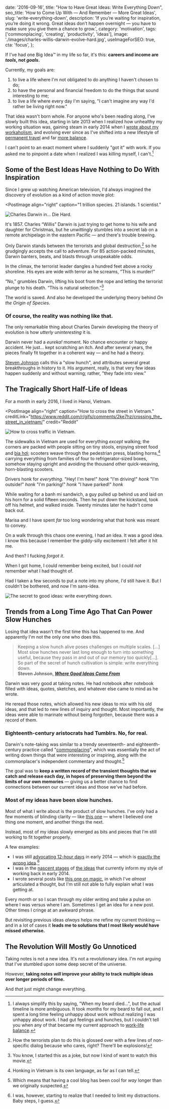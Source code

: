   date: '2016-09-16',
  title: "How to Have Great Ideas: Write Everything Down",
  seo_title: 'How to Come Up With — And Remember — More Great Ideas',
  slug: 'write-everything-down',
  description:
      'If you’re waiting for inspiration, you’re doing it wrong. Great ideas don’t happen overnight — you have to make sure you give them a chance to grow.',
  category: 'motivation',
  tags: ['commonplacing', 'creating', 'productivity', 'ideas'],
  image: './images/charles-willis-darwin-evolve-hard.jpg',
  useImageForSEO: true,
  cta: 'focus',
};

If I've had one Big Idea™ in my life so far, it's this: **careers and income are _tools_, not _goals_.**

Currently, my goals are:

1. to live a life where I'm not obligated to do anything I haven't chosen to do;
2. to have the personal and financial freedom to do the things that sound
   interesting to me;
3. to live a life where every day I'm saying, "I can't imagine any way I'd
   rather be living right now."

That idea wasn't born whole. For anyone who's been reading along, I've slowly built this idea, starting in late 2013 when I realized how unhealthy my working situation was, gaining steam in early 2014 when I [wrote about my workaholism](https://medium.com/digital-nomad-stories/the-cult-of-work-you-never-meant-to-join-cd965fb9ea1a), and evolving ever since as I've shifted into a new lifestyle of [permanent travel](https://lengstorf.com/one-year-of-world-travel) and far [more balance](https://lengstorf.com/goldilocks-zone-avoid-burnout).

I can't point to an exact moment where I suddenly "got it" with work. If you asked me to pinpoint a date when I realized I was killing myself, I can't.[^beard]

[^beard]:
    I always simplify this by saying, "When my beard died...", but the actual timeline is more ambiguous. It took months for my beard to fall out, and I spent a long time feeling unhappy about work without realizing I was unhappy about work. I had gut feelings and hunches, but I couldn't tell you when any of that became my current approach to [work-life balance](https://lengstorf.com/work-happier).

## Some of the Best Ideas Have Nothing to Do With Inspiration

Since I grew up watching American television, I'd always imagined the discovery of evolution as a kind of action movie plot:

<PostImage
  align="right"
  caption="1 trillion species. 21 islands. 1 scientist."
>

  ![Charles Darwin in... Die Hard.](./images/charles-willis-darwin.jpg)

</PostImage>

It's 1857. Charles “Willis” Darwin is just trying to get home to his wife and daughter for Christmas, but he unwittingly stumbles into a secret lab on a remote archipelago in the eastern Pacific — and there's trouble brewing.

Only Darwin stands between the terrorists and global destruction,[^non-specific] so he grudgingly accepts the call to adventure. For 85 action-packed minutes, Darwin banters, beats, and blasts through unspeakable odds.

[^non-specific]:
    How the terrorists plan to do this is glossed over with a few lines of non-specific dialog because who cares, right? There'll be explosions!

In the climax, the terrorist leader dangles a hundred feet above a rocky shoreline. His eyes are wide with terror as he screams, “This is murder!”

“No,” grumbles Darwin, lifting his boot from the rope and letting the terrorist plunge to his death. “This is natural selection.”[^tagline]

[^tagline]:
    You know, I started this as a joke, but now I kind of want to watch this movie.

The world is saved. And also he developed the underlying theory behind _On the Origin of Species_.

### Of course, the reality was nothing like that.

The only remarkable thing about Charles Darwin developing the theory of evolution is how _utterly uninteresting_ it is.

Darwin never had a _eureka!_ moment. No chance encounter or happy accident. He just... kept scratching an itch. And after several years, the pieces finally fit together in a coherent way — and he had a theory.

[Steven Johnson](https://stevenberlinjohnson.com/) calls this a "slow hunch", and attributes several great breakthroughs in history to it. His argument, really, is that very few ideas happen suddenly and without warning; rather, "they fade into view."

## The Tragically Short Half-Life of Ideas

For a month in early 2016, I lived in Hanoi, Vietnam.

<PostImage
  align="right"
  caption="How to cross the street in Vietnam."
  creditLink="https://www.reddit.com/r/gifs/comments/2ke7hz/crossing_the_street_in_vietnam/"
  credit="Reddit"
>

  ![How to cross traffic in Vietnam.](./images/crossing-the-street-in-vietnam.gif)

</PostImage>

The sidewalks in Vietnam are used for everything _except_ walking; the corners are packed with people sitting on tiny stools, enjoying street food and [bia hơi](https://en.wikipedia.org/wiki/Bia_h%C6%A1i); scooters weave through the pedestrian press, blasting horns,[^horns] carrying everything from families
of four to refrigerator-sized boxes, somehow staying upright and avoiding the thousand other quick-weaving, horn-blasting scooters.

[^horns]:
    Honking in Vietnam is its own language, as far as I can tell.

Drivers honk for _everything_. "Hey! I'm here!" _honk_ "I'm driving!" _honk_ "I'm outside!" _honk_ "I'm parking!" _honk_ "I have parked!" _honk_

While waiting for a banh mi sandwich, a guy pulled up behind us and laid on his horn for a solid fifteen seconds. Then he put down the kickstand, took off his helmet, and walked inside. Twenty minutes later he hadn't come back out.

Marisa and I have spent _far_ too long wondering what that honk was meant to convey.

On a walk through this chaos one evening, I had an idea. It was a good idea. I know this because I remember the giddy-silly excitement I felt after it hit me.

And then? I fucking _forgot it_.

When I got home, I could remember being excited, but I could _not_ remember what I had thought of.

Had I taken a few seconds to put a note into my phone, I'd still have it. But I couldn't be bothered, and now I'm sans-idea.

<PostImage>

  ![The secret to good ideas: write everything down.](./images/secret-to-great-ideas.jpg)

</PostImage>

## Trends from a Long Time Ago That Can Power Slow Hunches

Losing that idea wasn't the first time this has happened to me. And apparently I'm not the only one who does this.

> Keeping a slow hunch alive poses challenges on multiple scales. [...] Most slow hunches never last long enough to turn into something useful, because they pass in and out of our memory too quickly[...]. So part of the secret of hunch cultivation is simple: write everything down.  
> **Steven Johnson, [_Where Good Ideas Come From_](http://amzn.to/1QOSd4A)**

Darwin was very good at taking notes. He had notebook after notebook filled with ideas, quotes, sketches, and whatever else came to mind as he wrote.

He reread those notes, which allowed his new ideas to mix with his old ideas, and that led to new lines of inquiry and thought. Most importantly, the ideas were able to marinate without being forgotten, because there was a record of them.

### Eighteenth-century aristocrats had Tumblrs. No, for real.

Darwin's note-taking was similar to a trendy seventeenth- and eighteenth-century practice called "[commonplacing](https://en.wikipedia.org/wiki/Commonplace_book)", which was essentially the act of writing down things that were interesting or inspiring, along with the commonplacer's independent commentary and thought.[^ye-olde-blog]

[^ye-olde-blog]:
    Which means that having a cool blog has been cool for _way_ longer than we originally suspected.

The goal was to **keep a written record of the transient thoughts that we catch and release each day, in hopes of preserving them beyond the limits of our own memories** — giving us a better chance to find connections between our current ideas and those we've had before.

### Most of my ideas have been slow hunches.

Most of what I write about is the product of slow hunches. I've only had a few moments of blinding clarity — like [this one](/how-to-be-positive) — where I believed one thing one moment, and another things the next.

Instead, most of my ideas slowly emerged as bits and pieces that I'm still working to fit together properly.

A few examples:

* I was still [advocating 12-hour days](https://lengstorf.com/no-distractions-results) in early 2014 — which is [exactly the wrong idea](https://lengstorf.com/overtime-hurts-productivity).[^distractions]
* I was in the [nascent stages](https://lengstorf.com/too-busy) of [the ideas](https://lengstorf.com/better-productivity-work-less) that currently inform my style of working back in early 2014.
* I wrote several posts like [this one on magic](https://lengstorf.com/magic), in which I've _almost_ articulated a thought, but I'm still not able to fully explain what I was getting at.

[^distractions]:
    I was, however, starting to realize that I needed to limit my distractions. Baby steps, I guess.

Every month or so I scan through my older writing and take a pulse on where I was versus where I am. Sometimes I get an idea for a new post. Other times I cringe at an awkward phrase.

But revisiting previous ideas _always_ helps me refine my current thinking — and in a lot of cases it **leads me to solutions that I most likely would have missed otherwise.**

## The Revolution Will Mostly Go Unnoticed

Taking notes is not a new idea. It's not a revolutionary idea. I'm not arguing that I've stumbled upon some deep secret of the universe.

However, **taking notes _will_ improve your ability to track multiple ideas over longer periods of time.**

And _that_ just might change everything.
